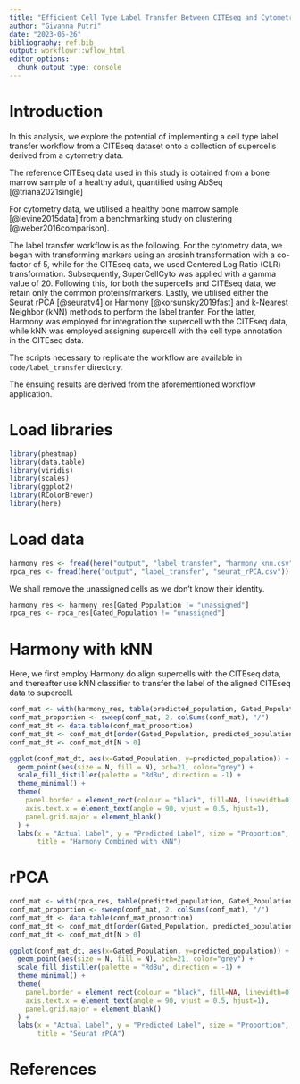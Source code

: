 ```yaml
---
title: "Efficient Cell Type Label Transfer Between CITEseq and Cytometry Data"
author: "Givanna Putri"
date: "2023-05-26"
bibliography: ref.bib
output: workflowr::wflow_html
editor_options:
  chunk_output_type: console
---
```


# Introduction

In this analysis, we explore the potential of implementing a cell type label transfer 
workflow from a CITEseq dataset onto a collection of supercells derived from a cytometry data.

The reference CITEseq data used in this study is obtained from a bone marrow sample of a healthy adult, quantified using AbSeq [@triana2021single]

For cytometry data, we utilised a healthy bone marrow sample [@levine2015data] from a benchmarking study on clustering [@weber2016comparison].

The label transfer workflow is as the following.
For the cytometry data, we began with transforming markers using an arcsinh transformation 
with a co-factor of 5, while for the CITEseq data, we used Centered Log Ratio (CLR) transformation.
Subsequently, SuperCellCyto was applied with a gamma value of 20. 
Following this, for both the supercells and CITEseq data, we retain
only the common proteins/markers.
Lastly, we utilised either the Seurat rPCA [@seuratv4] or Harmony [@korsunsky2019fast] and k-Nearest Neighbor (kNN) methods
to perform the label tranfer. 
For the latter, Harmony was employed for integration the supercell with the CITEseq data, 
while kNN was employed assigning supercell with the cell type annotation in the
CITEseq data.

The scripts necessary to replicate the workflow are available in `code/label_transfer`
directory.

The ensuing results are derived from the aforementioned workflow application.

# Load libraries

```r
library(pheatmap)
library(data.table)
library(viridis)
library(scales)
library(ggplot2)
library(RColorBrewer)
library(here)
```

# Load data
```r
harmony_res <- fread(here("output", "label_transfer", "harmony_knn.csv"))
rpca_res <- fread(here("output", "label_transfer", "seurat_rPCA.csv"))
```

We shall remove the unassigned cells as we don't know their identity.
```r
harmony_res <- harmony_res[Gated_Population != "unassigned"]
rpca_res <- rpca_res[Gated_Population != "unassigned"]
```

# Harmony with kNN

Here, we first employ Harmony do align supercells with the CITEseq data,
and thereafter use kNN classifier to transfer the label of the aligned
CITEseq data to supercell.

```r
conf_mat <- with(harmony_res, table(predicted_population, Gated_Population))
conf_mat_proportion <- sweep(conf_mat, 2, colSums(conf_mat), "/")
conf_mat_dt <- data.table(conf_mat_proportion)
conf_mat_dt <- conf_mat_dt[order(Gated_Population, predicted_population)]
conf_mat_dt <- conf_mat_dt[N > 0]
```

```r
ggplot(conf_mat_dt, aes(x=Gated_Population, y=predicted_population)) +
  geom_point(aes(size = N, fill = N), pch=21, color="grey") +
  scale_fill_distiller(palette = "RdBu", direction = -1) +
  theme_minimal() +
  theme(
    panel.border = element_rect(colour = "black", fill=NA, linewidth=0.5),
    axis.text.x = element_text(angle = 90, vjust = 0.5, hjust=1),
    panel.grid.major = element_blank()
  ) +
  labs(x = "Actual Label", y = "Predicted Label", size = "Proportion", fill = "Proportion",
       title = "Harmony Combined with kNN")

```

# rPCA

```r
conf_mat <- with(rpca_res, table(predicted_population, Gated_Population))
conf_mat_proportion <- sweep(conf_mat, 2, colSums(conf_mat), "/")
conf_mat_dt <- data.table(conf_mat_proportion)
conf_mat_dt <- conf_mat_dt[order(Gated_Population, predicted_population)]
conf_mat_dt <- conf_mat_dt[N > 0]
```

```r
ggplot(conf_mat_dt, aes(x=Gated_Population, y=predicted_population)) +
  geom_point(aes(size = N, fill = N), pch=21, color="grey") +
  scale_fill_distiller(palette = "RdBu", direction = -1) +
  theme_minimal() +
  theme(
    panel.border = element_rect(colour = "black", fill=NA, linewidth=0.5),
    axis.text.x = element_text(angle = 90, vjust = 0.5, hjust=1),
    panel.grid.major = element_blank()
  ) +
  labs(x = "Actual Label", y = "Predicted Label", size = "Proportion", fill = "Proportion",
       title = "Seurat rPCA")

```

# References
